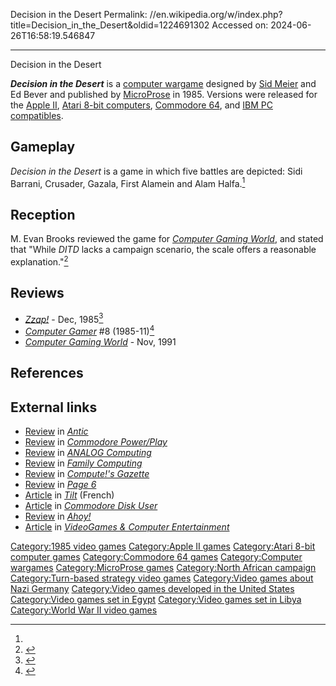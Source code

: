 Decision in the Desert
Permalink: //en.wikipedia.org/w/index.php?title=Decision_in_the_Desert&oldid=1224691302
Accessed on: 2024-06-26T16:58:19.546847



------
Decision in the Desert
{{Short description|1985 strategy video game}}
{{Italic title}}
{{Infobox video game
| collapsible = 
| state = 
| italic title = 
| title = Decision in the Desert
| image = Decision in the Desert cover.jpg
| alt = 
| caption = 
| developer = 
| designer = [[Sid Meier]]<br>Ed Bever
| publisher = [[MicroProse]]
| series = 
| engine = 
| platforms = [[Apple II series|Apple II]], [[Atari 8-bit]], [[Commodore 64]], [[IBM PC compatible|IBM PC]]
| released = 1985
| genre = Strategy
| modes = 
}}

'''''Decision in the Desert''''' is a [[computer wargame]]  designed by [[Sid Meier]] and Ed Bever and published by [[MicroProse]] in 1985. Versions were released for the [[Apple II series|Apple II]], [[Atari 8-bit computers]], [[Commodore 64]], and [[IBM PC compatible]]s.

==Gameplay==
''Decision in the Desert'' is a game in which five battles are depicted: Sidi Barrani, Crusader, Gazala, First Alamein and Alam Halfa.<ref name="CGW24"/>

==Reception==
M. Evan Brooks reviewed the game for ''[[Computer Gaming World]]'', and stated that "While ''DITD'' lacks a campaign scenario, the scale offers a reasonable explanation."<ref name="CGW24">{{cite magazine |last=Brooks |first=M. Evan |title=Microprose's Command Series |magazine=Computer Gaming World |date=Nov–Dec 1985 |volume=1 |issue=23 |pages=34–38}}</ref>

==Reviews==
*''[[Zzap!64|Zzap!]]'' - Dec, 1985<ref>{{Cite web|url=https://archive.org/details/ZZap64Issue0081985Dec/page/n113/mode/2up|title = ZZap_64_Issue_008_1985_Dec}}</ref>
*''[[Computer Gamer]]'' #8 (1985-11)<ref>{{Cite web|url=https://archive.org/details/Computer_Gamer_Issue_08_1985-11_Argus_Press_GB/page/n71/mode/2up|title = Computer Gamer - Issue 08 (1985-11)(Argus Press)(GB)|date = November 1985}}</ref>
*''[[Computer Gaming World]]'' - Nov, 1991

==References==
{{Reflist}}

==External links==
*[https://archive.org/details/1986-06-anticmagazine/page/n87/mode/2up Review] in ''[[Antic (magazine)|Antic]]''
*[https://archive.org/details/commodore-power-play-21/page/n23/mode/2up Review] in ''[[Commodore Power/Play]]''
*[https://archive.org/details/analog-computing-magazine-38/page/n101/mode/2up Review] in ''[[ANALOG Computing]]''
*[https://archive.org/details/family-computing-30/page/n79/mode/2up Review] in ''[[Family Computing]]''
*[https://archive.org/details/1986-01-computegazette/page/n59/mode/2up Review] in ''[[Compute!'s Gazette]]''
*[https://archive.org/details/Page6-59-Dec92/page/24/mode/2up Review] in ''[[Page 6]]''
*[https://archive.org/details/Tilt037/page/n127/mode/2up Article] in ''[[Tilt (French magazine)|Tilt]]'' (French)
*[https://archive.org/details/CommodoreDiskUserIssue011987NovDec/page/n7/mode/2up Article] in ''[[Commodore Disk User]]''
*[https://archive.org/details/ahoy-magazine-26/page/n49/mode/2up Review] in ''[[Ahoy!]]''
*[https://archive.org/details/vgce_unedited/page/n77/mode/2up Article] in ''[[VideoGames & Computer Entertainment]]''

[[Category:1985 video games]]
[[Category:Apple II games]]
[[Category:Atari 8-bit computer games]]
[[Category:Commodore 64 games]]
[[Category:Computer wargames]]
[[Category:MicroProse games]]
[[Category:North African campaign]]
[[Category:Turn-based strategy video games]]
[[Category:Video games about Nazi Germany]]
[[Category:Video games developed in the United States]]
[[Category:Video games set in Egypt]]
[[Category:Video games set in Libya]]
[[Category:World War II video games]]